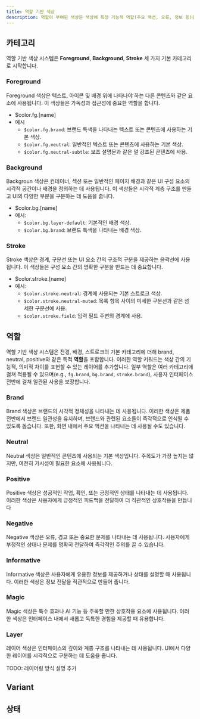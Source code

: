 ```yaml
---
title: 역할 기반 색상
description: 역할이 부여된 색상은 색상에 특정 기능적 역할(주요 액션, 오류, 정보 등)을 할당하여 사용자 인터페이스 전반에 걸쳐 일관성, 명확성, 접근성을 보장합니다.
---
```


## 카테고리

역할 기반 색상 시스템은 **Foreground**, **Background**, **Stroke** 세 가지 기본 카테고리로 시작합니다.

### Foreground

Foreground 색상은 텍스트, 아이콘 및 배경 위에 나타나야 하는 다른 콘텐츠와 같은 요소에 사용됩니다. 이 색상들은 가독성과 접근성에 중요한 역할을 합니다.

- $color.fg.[name]
- 예시
  - `$color.fg.brand`: 브랜드 특색을 나타내는 텍스트 또는 콘텐츠에 사용하는 기본 색상.
  - `$color.fg.neutral`: 일반적인 텍스트 또는 콘텐츠에 사용하는 기본 색상.
  - `$color.fg.neutral-subtle`: 보조 설명문과 같은 덜 강조된 콘텐츠에 사용.

### Background

Backgroun 색상은 컨테이너, 섹션 또는 일반적인 페이지 배경과 같은 UI 구성 요소의 시각적 공간이나 배경을 정의하는 데 사용됩니다. 이 색상들은 시각적 계층 구조를 만들고 UI의 다양한 부분을 구분하는 데 도움을 줍니다.

- $color.bg.[name]
- 예시:
  - `$color.bg.layer-default`: 기본적인 배경 색상.
  - `$color.bg.brand`: 브랜드 특색을 나타내는 배경 색상.

### Stroke

Stroke 색상은 경계, 구분선 또는 UI 요소 간의 구조적 구분을 제공하는 윤곽선에 사용됩니다. 이 색상들은 구성 요소 간의 명확한 구분을 만드는 데 중요합니다.

- $color.stroke.[name]
- 예시:
  - `$color.stroke.neutral`: 경계에 사용되는 기본 스트로크 색상.
  - `$color.stroke.neutral-muted`: 목록 항목 사이의 미세한 구분선과 같은 섬세한 구분선에 사용.
  - `$color.stroke.field`: 입력 필드 주변의 경계에 사용.

## 역할

역할 기반 색상 시스템은 전경, 배경, 스트로크의 기본 카테고리에 더해 brand, neutral, positive와 같은 특적 **역할**을 포함합니다. 이러한 역할 키워드는 색상 간의 기능적, 의미적 차이를 표현할 수 있는 레이어를 추가합니다. 일부 역할은 여러 카테고리에 걸쳐 적용될 수 있으며(e.g., `fg.brand`, `bg.brand`, `stroke.brand`), 사용자 인터페이스 전반에 걸쳐 일관된 사용을 보장합니다.

### Brand

Brand 색상은 브랜드의 시각적 정체성을 나타내는 데 사용됩니다. 이러한 색상은 제품 전반에서 브랜드 일관성을 유지하며, 브랜드와 관련된 요소들이 즉각적으로 인식될 수 있도록 돕습니다.
또한, 화면 내에서 주요 액션을 나타내는 데 사용될 수도 있습니다.

### Neutral

Neutral 색상은 일반적인 콘텐츠에 사용되는 기본 색상입니다. 주목도가 가장 높지는 않지만, 여전히 가시성이 필요한 요소에 사용됩니다.

### Positive

Positive 색상은 성공적인 작업, 확인, 또는 긍정적인 상태를 나타내는 데 사용됩니다. 이러한 색상은 사용자에게 긍정적인 피드백을 전달하여 더 직관적인 상호작용을 만듭니다

### Negative

Negative 색상은 오류, 경고 또는 중요한 문제를 나타내는 데 사용됩니다. 사용자에게 부정적인 상태나 문제를 명확히 전달하여 즉각적인 주의를 끌 수 있습니다.

### Informative

Informative 색상은 사용자에게 유용한 정보를 제공하거나 상태를 설명할 때 사용됩니다. 이러한 색상은 정보 전달을 직관적으로 만들어 줍니다.

### Magic

Magic 색상은 특수 효과나 AI 기능 등 주목할 만한 상호작용 요소에 사용됩니다. 이러한 색상은 인터페이스 내에서 새롭고 독특한 경험을 제공할 때 유용합니다.

### Layer

레이어 색상은 인터페이스의 깊이와 계층 구조를 나타내는 데 사용됩니다. UI에서 다양한 레이어를 시각적으로 구분하는 데 도움을 줍니다.

TODO: 레이어링 방식 설명 추가

## Variant



## 상태